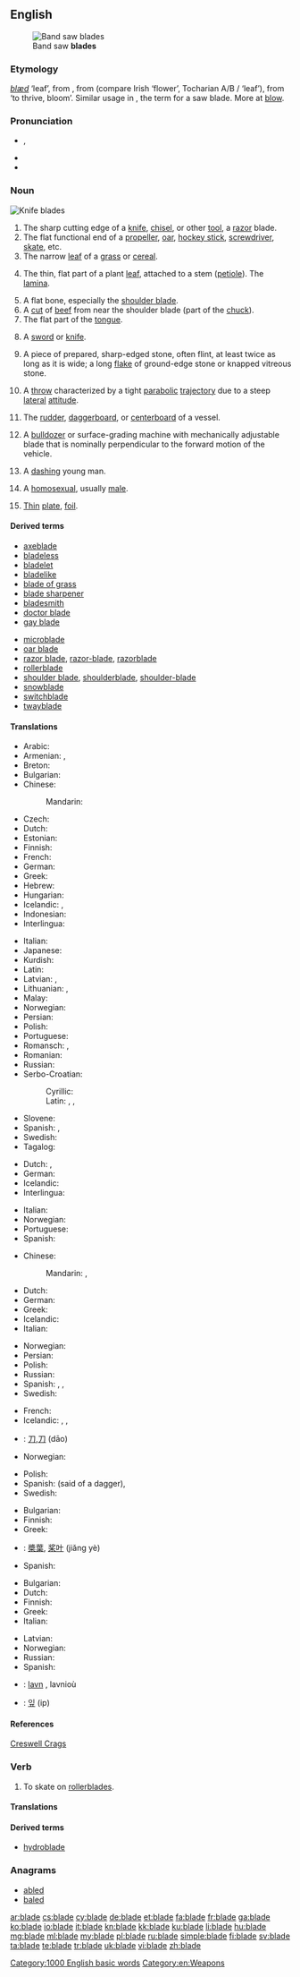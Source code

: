 {{wikipedia|dab=blade (disambiguation)|blade}}
{{also|Blade}}
==English==
[[Image:Band saw blades.jpg|thumb|Band saw '''blades''']]

===Etymology===
{{etyl|ang}} ''[[blæd]]'' ‘leaf’, from {{proto|Germanic|bladan}}, from {{proto|Indo-European|bʰlh̥₃oto}} (compare Irish {{term|bláth|lang=ga}} ‘flower’,  Tocharian A/B {{term|pält|lang=xto}}/{{term|pilta|lang=txb}} ‘leaf’), from {{proto|Indo-European|title=|bʰleh₃-|lang=en}} ‘to thrive, bloom’. Similar usage in  {{term|Sägeblatt||saw leaf|lang=de}}, the {{etyl|de|-}} term for a saw blade. More at [[blow#Etymology_3|blow]].

===Pronunciation===
* {{IPA|/bleɪd/}}, {{SAMPA|/bleId/}}
* {{audio|en-us-blade.ogg|Audio (US)}}
* {{rhymes|eɪd}}

===Noun===
{{wikipedia}}
[[Image:blade.agr.jpg|thumb|Knife '''blades''']]
{{en-noun}}

# The sharp cutting edge of a [[knife]], [[chisel]], or other [[tool]], a [[razor]] blade.
# The flat functional end of a [[propeller]], [[oar]], [[hockey stick]], [[screwdriver]], [[skate]], etc.
# The narrow [[leaf]] of a [[grass]] or [[cereal]].
# {{botany}} The thin, flat part of a plant [[leaf]], attached to a stem ([[petiole]]).  The [[lamina]].
# A flat bone, especially the [[shoulder blade]].
# A [[cut]] of [[beef]] from near the shoulder blade (part of the [[chuck]]).
# The flat part of the [[tongue]].
# {{poetic}} A [[sword]] or [[knife]].
# {{archaeology}} A piece of prepared, sharp-edged stone, often flint, at least twice as long as it is wide; a long [[flake]] of ground-edge stone or knapped vitreous stone.
# {{context|[[ultimate frisbee]]}} A [[throw]] characterized by a tight [[parabolic]] [[trajectory]] due to a steep [[lateral]] [[attitude]].
# {{context|sailing}} The [[rudder]], [[daggerboard]], or [[centerboard]] of a vessel.
# A [[bulldozer]] or surface-grading machine with mechanically adjustable blade that is nominally perpendicular to the forward motion of the vehicle.
# {{dated}} A [[dashing]] young man.
# {{slang|chiefly|US}} A [[homosexual]], usually [[male]].
# [[thin|Thin]] [[plate]], [[foil]].

====Derived terms====
{{rel-top3|terms derived from blade (noun)}}
* [[axeblade]]
* [[bladeless]]
* [[bladelet]]
* [[bladelike]]
* [[blade of grass]]
* [[blade sharpener]]
* [[bladesmith]]
* [[doctor blade]]
* [[gay blade]]
{{rel-mid3}}
* [[microblade]]
* [[oar blade]]
* [[razor blade]], [[razor-blade]], [[razorblade]]
* [[rollerblade]]
* [[shoulder blade]], [[shoulderblade]], [[shoulder-blade]]
* [[snowblade]]
* [[switchblade]]
* [[twayblade]]
{{rel-bottom}}

====Translations====
{{trans-top|sharp-edged or pointed working end of a tool or utensil}}
* Arabic: {{t|ar|شفرة|f|tr=šáfra|sc=Arab}}
* Armenian: {{t|hy|սայր|tr=sayr}}, {{t+|hy|բերան|tr=beran}}
* Breton: {{t|br|lavnenn|f}}
* Bulgarian: {{t|bg|острие|n|tr=ostrie}}
* Chinese:
*: Mandarin: {{t|zh|刀片|tr=dāopiàn|sc=Hani}}
* Czech: {{t+|cs|čepel|f}}
* Dutch: {{t+|nl|blad|n}}
* Estonian: {{t|et|tera}}
* Finnish: {{t+|fi|terä}}
* French: {{t+|fr|lame|f}}
* German: {{t+|de|Klinge|f}}
* Greek: {{t+|el|λεπίδα|f}}
* Hebrew: {{t|he|להב|m|tr=lahav|sc=Hebr}}
* Hungarian: {{t|hu|penge}}
* Icelandic: {{t+|is|blað|n}}, {{t+|is|egg|f}}
* Indonesian: {{t|id|bilah|xs=Indonesian}}
* Interlingua: {{t|ia|lamina}}
{{trans-mid}}
* Italian: {{t+|it|lama|f}}
* Japanese: {{t|ja|刃|tr=[[は]], ha|sc=Jpan}}
* Kurdish: {{t|ku|ده‌م|sc=ku-Arab}}
* Latin: {{t|la|lamina|f}}
* Latvian: {{t-|lv|asmens|m|xs=Latvian}}, {{qualifier|knife}} {{t|lv|ģelzis|m}}
* Lithuanian: {{t|lt|ašmenys|m|p}}, {{t|lt|geležtė|f}}
* Malay: {{t|ms|bilah}}
* Norwegian: {{t+|no|blad|n}}
* Persian: {{t|fa|تیغ|tr=tiğ|sc=fa-Arab}}
* Polish: {{t+|pl|ostrze|n}}
* Portuguese: {{t+|pt|lâmina|f}}
* Romansch: {{t|rm|nizza}}, {{t|rm|loma}}
* Romanian: {{t+|ro|lamă|f}}
* Russian: {{t+|ru|лезвие|n|tr=lézvije}}
* Serbo-Croatian:
*: Cyrillic:
*: Latin: {{t|sh|rezalo|n|sc=Latn}}, {{t|sh|sečivo|n|sc=Latn}}, {{t|sh|oštrica|f|sc=Latn}}
* Slovene: {{t+|sl|rezilo|n}}
* Spanish: {{t+|es|cuchilla|f}}, {{t+|es|hoja|f}}
* Swedish: {{t+|sv|blad|n}}
* Tagalog: {{qualifier|literally}} {{t|tl|talim}}
{{trans-bottom}}

{{trans-top|thin plate, foil}}
* Dutch: {{t-|nl|folie|m}}, {{t+|nl|plaat|f}}
* German: {{t+|de|Blatt|n}}
* Icelandic: {{t+|is|egg|f}}
* Interlingua: {{t|ialamina}}
{{trans-mid}}
* Italian: {{t+|it|lamina|f}}
* Norwegian: {{t+|no|blad|n}}
* Portuguese: {{t+|pt|lâmina|f}}
* Spanish: {{t+|es|lámina|f}}
{{trans-bottom}}

{{trans-top|The flat part of a leaf or petal}}
* Chinese:
*: Mandarin: {{t|zh|葉片|sc=Hani}}, {{t|zh|叶片|tr=yèpiàn|sc=Hani}}
* Dutch: {{t+|nl|blad|n}}
* German: {{t+|de|Klinge|f}}
* Greek: {{t+|el|φύλλο|n|tr=fýllo}}
* Icelandic: {{t+|is|blað|n}}
* Italian: {{t+|it|filo|m}}
{{trans-mid}}
* Norwegian: {{t+|no|blad|n}}
* Persian: {{t|fa|تیغ|tr=tiğ|sc=fa-Arab}}
* Polish: {{t|pl|źdźbło|n}}
* Russian: {{t+|ru|лист|m|tr=list}}
* Spanish: {{t+|es|hoja|f}}, {{t+|es|lámina|f}}, {{t+|es|limbo|m}}
* Swedish: {{t+|sv|blad|n}}
{{trans-bottom}}

{{trans-top|slang term for a weapon such as a dagger}}
* French: {{t+|fr|lame|f}}
* Icelandic: {{t+|is|blað|n}}, {{t+|is|egg|f}}, {{t+|is|sverð|n}}
* {{ttbc|zh}}: [[刀]],[[刀]] (dāo)
* Norwegian: {{t+|no|blad|n}}
{{trans-mid}}
* Polish: {{t+|pl|ostrze|n}}
* Spanish: {{t+|es|cuchillo|m}} (said of a dagger), {{t+|es|espada|f}}
* Swedish: {{t+|sv|blad|n}}
{{trans-bottom}}

{{trans-top|flat outer part of an oar}}
* Bulgarian: {{t+|bg|перо|n}}
* Finnish: {{t+|fi|lapa}}
* Greek: {{t|el|παλάμη|f|tr=palámi}}
{{trans-mid}}
* {{ttbc|zh}}: [[槳葉]], [[桨叶]] (jiǎng yè)
* Spanish: {{t+|es|pala|f}}
{{trans-bottom}}

{{trans-top|part of a propeller}}
* Bulgarian: {{t|bg|лопатка|f}}
* Dutch: {{t+|nl|blad|n}}
* Finnish: {{t+|fi|lapa}}
* Greek: {{t+|el|πτερύγιο|n|tr=pterýgio}}
* Italian: {{t+|it|pala|f}}
{{trans-mid}}
* Latvian: {{t|lv|lāpstiņa|f}}
* Norwegian: {{t+|no|blad|n}}
* Russian: {{t|ru|лопасть|f|tr=lópast’|sc=Cyrl}}
* Spanish: {{t-|es|aleta|f}}
{{trans-bottom}}

{{checktrans-top}}
* {{ttbc|br}}: [[lavn]] {{m}}, lavnioù {{p}}
* {{ttbc|ko}}: [[잎]] (ip)
{{trans-bottom}}

====References====
{{archaeology}} [http://www.creswell-crags.org.uk/Books_and_links/Glossary.htm#B Creswell Crags]

===Verb===
{{en-verb|blades|blading|bladed}}

# {{informal}} To skate on [[rollerblade]]s.

====Translations====
{{trans-top|(informal) to skate on rollerblades}}
{{trans-mid}}
{{trans-bottom}}

====Derived terms====
* [[hydroblade]]

===Anagrams===
* [[abled#English|abled]]
* [[baled#English|baled]]

[[Category:1000 English basic words]]
[[Category:en:Weapons]]

[[ar:blade]]
[[cs:blade]]
[[cy:blade]]
[[de:blade]]
[[et:blade]]
[[fa:blade]]
[[fr:blade]]
[[ga:blade]]
[[ko:blade]]
[[io:blade]]
[[it:blade]]
[[kn:blade]]
[[kk:blade]]
[[ku:blade]]
[[li:blade]]
[[hu:blade]]
[[mg:blade]]
[[ml:blade]]
[[my:blade]]
[[pl:blade]]
[[ru:blade]]
[[simple:blade]]
[[fi:blade]]
[[sv:blade]]
[[ta:blade]]
[[te:blade]]
[[tr:blade]]
[[uk:blade]]
[[vi:blade]]
[[zh:blade]]
